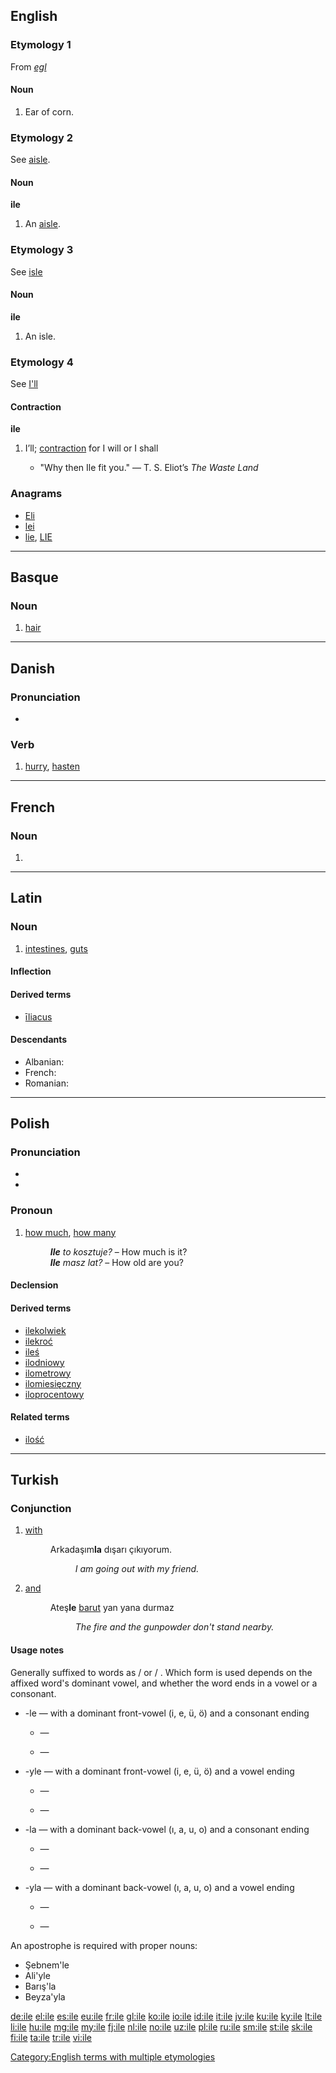{{also|Ile|ilə|île}}
==English==

===Etymology 1===
From {{etyl|ang|en}} ''[[egl]]''

====Noun====
{{head|en|noun}}

# {{obsolete}} Ear of corn.
#: {{rfquotek|Ainsworth}}

===Etymology 2===
See [[aisle]].

====Noun====
'''ile'''

# {{obsolete}} An [[aisle]].
#: {{rfquotek|H. Swinburne}}

===Etymology 3===
See [[isle]]

====Noun====
'''ile'''

# {{obsolete}} An isle.
#: {{rfquotek|Geoffrey Chaucer}}

===Etymology 4===
See [[I'll]]

====Contraction====
'''ile'''

# {{archaic}} I’ll; [[contraction]] for I will or I shall
#* "Why then Ile fit you." &mdash; T. S. Eliot’s <i>The Waste Land</i>

===Anagrams===
* [[Eli#English|Eli]]
* [[lei#English|lei]]
* [[lie#English|lie]], [[LIE#English|LIE]]

[[Category:English terms with multiple etymologies]]

----

==Basque==

===Noun===
{{eu-noun}}

# [[hair]]

----

==Danish==

===Pronunciation===
* {{rhymes|iːlə|lang=da}}

===Verb===
{{da-verb|il|ile|iler|ilede|har|ilet}}

# [[hurry]], [[hasten]]

----
==French==

===Noun===
{{fr-noun|f}}

# {{alternative spelling of|île|lang=fr}}

----

==Latin==
{{rfe|lang=la}}
===Noun===
{{la-noun|īle|ilis|īlis|n|third}}

# [[intestines]], [[guts]]

====Inflection====
{{la-decl-3rd-INEUT|ile|īle|il|īl}}

====Derived terms====
* [[iliacus|īliacus]]

====Descendants====
* Albanian: {{l|sq|ijë}}
* French: {{l|fr|iles}}
* Romanian: {{l|ro|ie}}
----

==Polish==

===Pronunciation===
* {{IPA|/ilɛ/|lang=pl}}
* {{audio|Pl-ile.ogg|audio}}

===Pronoun===
{{head|pl|pronoun|g=p}}

# [[how much]], [[how many]]
#: '''''Ile''' to kosztuje?'' – How much is it?
#: '''''Ile''' masz lat?'' – How old are you?

====Declension====
{{pl-decl-noun-pl
|ile
|ilu
|ilu
|ile/ilu
|iloma/ilu
|ilu
|–
}}

====Derived terms====
* [[ilekolwiek]]
* [[ilekroć]]
* [[ileś]]
* [[ilodniowy]]
* [[ilometrowy]]
* [[ilomiesięczny]]
* [[iloprocentowy]]

====Related terms====
* [[ilość]]

----

==Turkish==

===Conjunction===
{{head|tr|conjunction}}

# [[with]]
#: Arkadaşım'''la''' dışarı çıkıyorum.
#:: ''I am going out with my friend.''
# [[and]]
#: Ateş'''le''' [[barut]] yan yana durmaz
#:: ''The fire and the gunpowder don't stand nearby.''

====Usage notes====
Generally suffixed to words as {{term|-la|lang=tr}} / {{term|-yla|lang=tr}} or {{term|-le|lang=tr}} / {{term|-yle|lang=tr}}. Which form is used depends on the affixed word's dominant vowel, and whether the word ends in a vowel or a consonant.
* -le — with a dominant front-vowel (i, e, ü, ö) and a consonant ending
** {{term||kardeşin|your brother}} — {{term||kardeşinle|with your brother}}
** {{term||düşünceleriniz|your ideas}} — {{term||düşüncelerinizle|with your ideas}}
* -yle — with a dominant front-vowel (i, e, ü, ö) and a vowel ending
** {{term|battaniye||blanket|lang=tr}} — {{term||battaniyeyle|with a/the blanket}}
** {{term||üyeleri|their members}} — {{term||üyeleriyle|with their members}}
* -la — with a dominant back-vowel (ı, a, u, o) and a consonant ending
** {{term||arkadaşım|my friend}} — {{term||arkadaşımla|with my friend}}
** {{term||akrabalarımız|our relatıves}} — {{term||akrabalarımızla|with our relatives}}
* -yla — with a dominant back-vowel (ı, a, u, o) and a vowel ending
** {{term||arkadaşı|his friend}} — {{term||arkadaşıyla|with his friend}}
** {{term||oyuncakları|their toys}} — {{term||oyuncaklarıyla|with their toys}}

An apostrophe is required with proper nouns:
* Şebnem'le
* Ali'yle
* Barış'la
* Beyza'yla

[[de:ile]]
[[el:ile]]
[[es:ile]]
[[eu:ile]]
[[fr:ile]]
[[gl:ile]]
[[ko:ile]]
[[io:ile]]
[[id:ile]]
[[it:ile]]
[[jv:ile]]
[[ku:ile]]
[[ky:ile]]
[[lt:ile]]
[[li:ile]]
[[hu:ile]]
[[mg:ile]]
[[my:ile]]
[[fj:ile]]
[[nl:ile]]
[[no:ile]]
[[uz:ile]]
[[pl:ile]]
[[ru:ile]]
[[sm:ile]]
[[st:ile]]
[[sk:ile]]
[[fi:ile]]
[[ta:ile]]
[[tr:ile]]
[[vi:ile]]